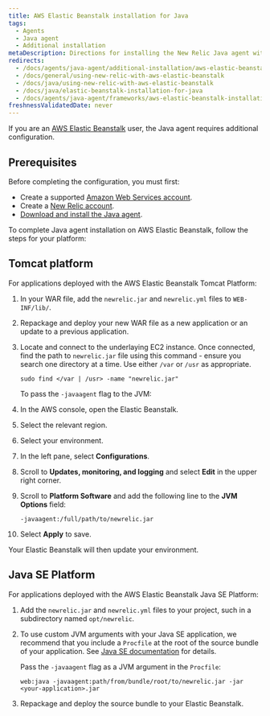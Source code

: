 ```yaml
---
title: AWS Elastic Beanstalk installation for Java
tags:
  - Agents
  - Java agent
  - Additional installation
metaDescription: Directions for installing the New Relic Java agent with Elastic Beanstalk.
redirects:
  - /docs/agents/java-agent/additional-installation/aws-elastic-beanstalk-installation-java
  - /docs/general/using-new-relic-with-aws-elastic-beanstalk
  - /docs/java/using-new-relic-with-aws-elastic-beanstalk
  - /docs/java/elastic-beanstalk-installation-for-java
  - /docs/agents/java-agent/frameworks/aws-elastic-beanstalk-installation-java
freshnessValidatedDate: never
---
```


If you are an [AWS Elastic Beanstalk](http://docs.amazonwebservices.com/elasticbeanstalk/latest/gsg/) user, the Java agent requires additional configuration.

## Prerequisites

Before completing the configuration, you must first:

* Create a supported [Amazon Web Services account](http://aws.amazon.com/elasticbeanstalk/).
* Create a [New Relic account](http://newrelic.com/signup).
* [Download and install the Java agent](/docs/agents/java-agent/installation/java-agent-manual-installation).

To complete Java agent installation on AWS Elastic Beanstalk, follow the steps for your platform:

## Tomcat platform

For applications deployed with the AWS Elastic Beanstalk Tomcat Platform:

1. In your WAR file, add the `newrelic.jar` and `newrelic.yml` files to `WEB-INF/lib/`.
2. Repackage and deploy your new WAR file as a new application or an update to a previous application.
3. Locate and connect to the underlaying EC2 instance. Once connected, find the path to `newrelic.jar` file using this command - ensure you search one directory at a time. Use either `/var` or `/usr` as appropriate.

    ```
    sudo find </var | /usr> -name "newrelic.jar"
    ```
    
    To pass the `-javaagent` flag to the JVM:

4. In the AWS console, open the Elastic Beanstalk.
5. Select the relevant region.
6. Select your environment.
7. In the left pane, select <DoNotTranslate>**Configurations**</DoNotTranslate>.
8. Scroll to <DoNotTranslate>**Updates, monitoring, and logging**</DoNotTranslate> and select <DoNotTranslate>**Edit**</DoNotTranslate> in the upper right corner.
9. Scroll to <DoNotTranslate>**Platform Software**</DoNotTranslate> and add the following line to the <DoNotTranslate>**JVM Options**</DoNotTranslate> field:

    ```
    -javaagent:/full/path/to/newrelic.jar
    ```
7. Select <DoNotTranslate>**Apply**</DoNotTranslate> to save.

Your Elastic Beanstalk will then update your environment.

## Java SE Platform

For applications deployed with the AWS Elastic Beanstalk Java SE Platform:

1. Add the `newrelic.jar` and `newrelic.yml` files to your project, such in a subdirectory named `opt/newrelic`.

2. To use custom JVM arguments with your Java SE application, we recommend that you include a `Procfile` at the root of the source bundle of your application. See [Java SE documentation](https://docs.aws.amazon.com/elasticbeanstalk/latest/dg/java-se-platform.html) for details.    

    Pass the `-javaagent` flag as a JVM argument in the `Procfile`:

    ```
    web:java -javaagent:path/from/bundle/root/to/newrelic.jar -jar <your-application>.jar
    ```
3. Repackage and deploy the source bundle to your Elastic Beanstalk.
